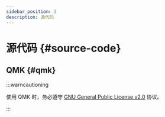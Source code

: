 ```yaml
---
sidebar_position: 3
description: 源代码
---
```


# 源代码 {#source-code}

## QMK {#qmk}

:::warncautioning

使用 QMK 时，务必遵守 [GNU General Public License v2.0](https://www.gnu.org/licenses/old-licenses/gpl-2.0.html) 协议。

:::